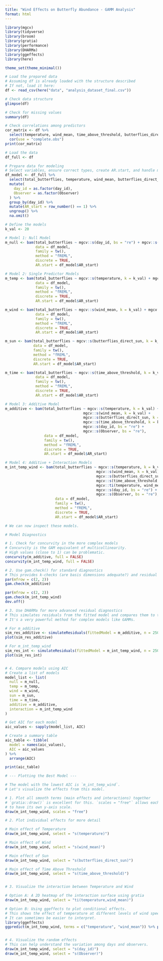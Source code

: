 ```yaml
---
title: "Wind Effects on Butterfly Abundance - GAMM Analysis"
format: html
---
```


```r
library(mgcv)
library(tidyverse)
library(broom)
library(gratia)
library(performance)
library(DHARMa)
library(ggeffects)
library(here)

theme_set(theme_minimal())
```

```r
# Load the prepared data
# Assuming df is already loaded with the structure described
# If not, load it here:
df <- read_csv(here("data", "analysis_dataset_final.csv"))

# Check data structure
glimpse(df)

# Check for missing values
summary(df)

# Check correlations among predictors
cor_matrix <- df %>%
  select(temperature, wind_mean, time_above_threshold, butterflies_direct_sun) %>%
  cor(use = "complete.obs")
print(cor_matrix)
```

```r
# Load the data
df_full <- df

# Prepare data for modeling
# Select variables, ensure correct types, create AR.start, and handle missing values
df_model <- df_full %>%
  select(total_butterflies, temperature, wind_mean, butterflies_direct_sun, time_above_threshold, day_id, Observer) %>%
  mutate(
    day_id = as.factor(day_id),
    Observer = as.factor(Observer)
  ) %>%
  group_by(day_id) %>%
  mutate(AR_start = row_number() == 1) %>%
  ungroup() %>%
  na.omit()

# Define the models
k_val <- 20

# Model 1: Null Model
m_null <- bam(total_butterflies ~ mgcv::s(day_id, bs = "re") + mgcv::s(Observer, bs = "re"),
              data = df_model,
              family = tw(),
              method = "fREML",
              discrete = TRUE,
              AR.start = df_model$AR_start)

# Model 2: Single Predictor Models
m_temp <- bam(total_butterflies ~ mgcv::s(temperature, k = k_val) + mgcv::s(day_id, bs = "re") + mgcv::s(Observer, bs = "re"),
              data = df_model,
              family = tw(),
              method = "fREML",
              discrete = TRUE,
              AR.start = df_model$AR_start)

m_wind <- bam(total_butterflies ~ mgcv::s(wind_mean, k = k_val) + mgcv::s(day_id, bs = "re") + mgcv::s(Observer, bs = "re"),
              data = df_model,
              family = tw(),
              method = "fREML",
              discrete = TRUE,
              AR.start = df_model$AR_start)

m_sun <- bam(total_butterflies ~ mgcv::s(butterflies_direct_sun, k = k_val) + mgcv::s(day_id, bs = "re") + mgcv::s(Observer, bs = "re"),
             data = df_model,
             family = tw(),
             method = "fREML",
             discrete = TRUE,
             AR.start = df_model$AR_start)

m_time <- bam(total_butterflies ~ mgcv::s(time_above_threshold, k = k_val) + mgcv::s(day_id, bs = "re") + mgcv::s(Observer, bs = "re"),
              data = df_model,
              family = tw(),
              method = "fREML",
              discrete = TRUE,
              AR.start = df_model$AR_start)

# Model 3: Additive Model
m_additive <- bam(total_butterflies ~ mgcv::s(temperature, k = k_val) +
                                    mgcv::s(wind_mean, k = k_val) +
                                    mgcv::s(butterflies_direct_sun, k = k_val) +
                                    mgcv::s(time_above_threshold, k = k_val) +
                                    mgcv::s(day_id, bs = "re") +
                                    mgcv::s(Observer, bs = "re"),
                  data = df_model,
                  family = tw(),
                  method = "fREML",
                  discrete = TRUE,
                  AR.start = df_model$AR_start)

# Model 4: Additive + Interaction Models
m_int_temp_wind <- bam(total_butterflies ~ mgcv::s(temperature, k = k_val) +
                                          mgcv::s(wind_mean, k = k_val) +
                                          mgcv::s(butterflies_direct_sun, k = k_val) +
                                          mgcv::s(time_above_threshold, k = k_val) +
                                          mgcv::ti(temperature, wind_mean, k = 10) +
                                          mgcv::s(day_id, bs = "re") +
                                          mgcv::s(Observer, bs = "re"),
                       data = df_model,
                       family = tw(),
                       method = "fREML",
                       discrete = TRUE,
                       AR.start = df_model$AR_start)

# We can now inspect these models.
```

```r
# Model Diagnostics

# 1. Check for concurvity in the more complex models
# Concurvity is the GAM equivalent of multicollinearity.
# High values (close to 1) can be problematic.
concurvity(m_additive, full = FALSE)
concurvity(m_int_temp_wind, full = FALSE)

# 2. Use gam.check() for standard diagnostics
# This provides k-checks (are basis dimensions adequate?) and residual plots.
par(mfrow = c(2, 2))
gam.check(m_additive)

par(mfrow = c(2, 2))
gam.check(m_int_temp_wind)
dev.off()

# 3. Use DHARMa for more advanced residual diagnostics
# This simulates residuals from the fitted model and compares them to the observed residuals.
# It's a very powerful method for complex models like GAMMs.

# For m_additive
sim_res_additive <- simulateResiduals(fittedModel = m_additive, n = 250)
plot(sim_res_additive)

# For m_int_temp_wind
sim_res_int <- simulateResiduals(fittedModel = m_int_temp_wind, n = 250)
plot(sim_res_int)


# 4. Compare models using AIC
# Create a list of models
model_list <- list(
  null = m_null,
  temp = m_temp,
  wind = m_wind,
  sun = m_sun,
  time = m_time,
  additive = m_additive,
  interaction = m_int_temp_wind
)

# Get AIC for each model
aic_values <- sapply(model_list, AIC)

# Create a summary table
aic_table <- tibble(
  model = names(aic_values),
  AIC = aic_values
) %>%
  arrange(AIC)

print(aic_table)
```

```r
# --- Plotting the Best Model ---

# The model with the lowest AIC is `m_int_temp_wind`.
# Let's visualize the effects from this model.

# 1. Plot all smooth terms (main effects and interactions) together
# `gratia::draw()` is excellent for this. `scales = "free"` allows each plot
# to have its own y-axis scale.
draw(m_int_temp_wind, scales = "free")

# 2. Plot individual effects for more detail

# Main effect of Temperature
draw(m_int_temp_wind, select = "s(temperature)")

# Main effect of Wind
draw(m_int_temp_wind, select = "s(wind_mean)")

# Main effect of Sun
draw(m_int_temp_wind, select = "s(butterflies_direct_sun)")

# Main effect of Time Above Threshold
draw(m_int_temp_wind, select = "s(time_above_threshold)")


# 3. Visualize the interaction between Temperature and Wind

# Option A: A 2D heatmap of the interaction surface using gratia
draw(m_int_temp_wind, select = "ti(temperature,wind_mean)")

# Option B: Using ggeffects to plot conditional effects.
# This shows the effect of temperature at different levels of wind speed.
# It can sometimes be easier to interpret.
library(ggeffects)
ggpredict(m_int_temp_wind, terms = c("temperature", "wind_mean")) %>% plot()


# 4. Visualize the random effects
# This can help understand the variation among days and observers.
draw(m_int_temp_wind, select = "s(day_id)")
draw(m_int_temp_wind, select = "s(Observer)")
```

